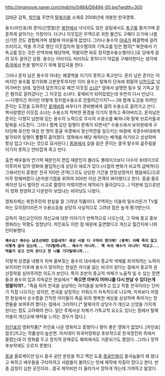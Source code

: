 http://imgmovie.naver.com/mdi/mi/0464/D6494-00.jpg?width=300

김태균 감독, [[차인표]] 주연의 [[탈북자]]를 소재로 2008년에 개봉한 한국영화.

용수(차인표)와 준이(신명철)은 [[북한]]에서 넉넉치도 않은 살림에서도 [[축구]]를 즐겨가며 훈훈하게 살아가는 가정이다. 더구나 이웃집은 무역으로 귀한 물건도 구해다 오기에 나름 신기한 것도 경험해가며 생활에 아쉬울게 없었다. 그러나 용수의 [[아내]]가 폐결핵에 걸려 쓰러지고, 약을 주기로 했던 이웃집마져 밀수혐의와 기독교를 믿은 혐의[* 북한에서 기독교를 믿는 것은 반역죄에 해당하며, 적발되면 바로 정치범수용소행이다.]로 당에게 걸려 모두 끌려간 상황. 용수는 이러지도 저러지도 못하다가 약값을 구해야한다는 생각에 [[중국]]에서 돈을 벌어오기 위해 밀입국을 한다. 
 
그러나 혼자 남은 용수의 아내는 폐결핵을 이기지 못하고 죽고만다. 혼자 남은 준이는 아버지인 용수를 찾기위해 고분분투하지만 이미 용수는 탈북자 단속에 휘말려 [[남한]]으로 넘어가버린 상태. 엎친데 덮친격으로 예전 이웃집 [[소녀]][* 앞에서 설명한 밀수 및 기독교 믿은 혐의로 끌려갔다는 그 이웃집 소녀다. 꽃제비가 되어있었는데 우연히 다시 만났다. ~~다행이긴 하지만 어떻게 정치범수용소로 안끌려간거지?~~ ]와 함께 도강을 하려던 준이는 도망을 도와주던 [[꽃제비]]와 싸우다가 경비병에게 걸려 수용소로 끌려가고 만다. 짝사랑했던 이웃집 소녀는 수용소의 척박한 환경을 이기지 못하고 죽어버리고, 혼자남은 준이는 다행히 남한에 있는 용수의 노력으로 무사히 수용소를 빠져나와 탈북 브로커들과 탈북을 시도한다. 그러나 함께 있던 일행이 문제가 되면서[* 수용소에서 보위원에게 구타당해 유산한 여성 한 명이 몽골 국경에서 정신착란을 일으키는 바람에 국경수비대에게 발각되어 일행이 뿔뿔히 흩어졌다. 영화에서 해당 캐릭터는 베개를 아기라고 상상하며 항상 업고 다니는 것으로 묘사된다.] [[몽골]]에서 길을 잃은 준이는 결국 탈수와 굶주림을 이기지 못하고 안타깝게 죽고 만다. 

출연 배우들의 연기력 때문인지 편집 때문인지 몰라도 롱테이크보다 다수의 숏테이크로 이루어져 있어 영화에 몰입하는데 상당히 애로가 있다.(시점의 변화가 비교적 급박하다) 그래서인지 흥행은 전국 100만 관객(그것도 상당한 기간을 연장상영까지 했음에도)으로 아주 망해버렸다.(손익분기점을 위하여 300만 이상 관객이 봐야했다고 한다. 몽골 올로케이션 당시 벌어진 사고로 촬영이 미뤄지면서 제작비가 올라갔다고...) 덕분에 입으로만 이 영화 찬양하고 다운받아 보았냐는 비아냥도 나왔다.


영화자체는 북한주민의 현실을 잘 그려낸 작품이다. 무역하는 이들의 밀수라든가 TV를 파는 모의장터라든가 수용소등을 상당히 사실적으로 그려낸 점은 높게 평가받는다.

감독이 개신교인이라 개신교에 대한 이야기가 반복적으로 나오는데, 그 덕에 종교 홍보영화라는 악평도 엄청났다. 차인표도 이런 점 때문에 출연했다고 개신교 월간지에 나와 인터뷰했다. 

 '''예수요? 예수는 남조선에만 있읍네까? 세상 사람 다 구하러 왔다메? (중략) 어째 죽지 않고 이렇게 살아 있는데.., 기다릴테니까.. 예수가 아니라.. 책 속의 예수가 아니라! 약갖고... 먹을거 갖고 인차 온다고 한 나를 기다릴테니까...''' 

이렇게 성경을 내팽겨 치며 울부짖는 용수의 대사에서 종교적 색채를 희석하려는 노력이 보이지만 이후에 용수가 맞이하는 현실은 자식을 잃는 비극이 된다는 점에서 종교적 권선징악을 심어주려한 의도가 보인다. 특히 초반의 종교적 색체가 노골적 일 수 있는 장면들과 용수의 입과 지옥같은 현실에서 " '''죽으면 아부지 어머니를 다시 만날 수 있다는게 정말이야?.. ''' "죽음 뒤의 천국을 상상하는 아이들을 보여주고 있고 작중 천국이라는 단어가 직접 나오지는 않지만, 천국을 상징하는 키워드가 지속적으로 나오며, 지옥보다 처절한 현실에서 순수함을 간직한 아이들이 죽음 뒤의 행복한 세상을 상상하며 죽어가는 장면들을 보여주려 했다는 점에서 그러하다.[* 탈북자의 상당수가 개신교 신앙을 가지게 된다는 점도 고려해야 한다. 일단 주체사상 자체가 기독교적 요소도 있다는 점에서 탈북자들이 개신교에 매력을 느끼는 경우가 많다.]

[[차인표]]의 영화작품[* 차인표 나온 영화치고 흥행이나 평이 좋은 영화가 없었다..[차인표] 참조]치고는 작품성이 높은편. 아카데미 외국어영화상 후보작으로 한국영진위 측에서 올렸는데 이 영화를 두고 정치적 문제로도 해외에서도 거론되기도 했었다...그러나 정작 후보작에도 오르지 못했다. 

[[몽골]] 올로케이션 당시 중국 공안 분장을 하고 찍던 도중 [[몽골인]]들이 중국놈들이 왜 왔냐고 욕하고 배우들을 구타하려고 사람들이 몰려드는 탓에 제작에 차질이 컸다고 한다. 반중 감정이 심한 곳인지라...결국 제작비만 더 올라가서 망하게 하는데 기여하고 말았다.
